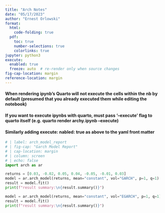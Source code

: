 ---
title: "Arch Notes"
date: "05/17/2023"
author: "Ernest Orlowski"
format:
  html:
    code-folding: true
  pdf:
    toc: true
    number-selections: true
    colorlinks: true
jupyter: python3
execute:
  enabled: true
  freeze: auto  # re-render only when source changes
fig-cap-location: margin
reference-location: margin
---
  <!-- cache: true  # cache the results of computations (using knitr cache for rmd, jupyter cache for jupyter docs) -->


#### When rendering ipynb's Quarto will not execute the cells within the nb by default (presumed that you already executed them while editing the notebook)
#### If you want to execute ipynbs with quarto, must pass '--execute' flag to quarto itself (e.g. quarto render archy.ipynb --execute)
#### Similarly  adding execute: \n\t enabled: true as above to the yaml front matter

```{python}
# | label: arch_model_report
# | fig-cap: "Garch Model Report"
# | cap-location: margin
# | column: screen
# | echo: false
import arch as ar

returns = [0.03, -0.02, 0.05, 0.04, -0.05, -0.01, 0.03]
model = ar.arch_model(returns, mean="constant", vol="GARCH", p=1, q=1)
result = model.fit()
print(f"result summary:\n{result.summary()}")
```
```{python}
model = ar.arch_model(returns, mean="constant", vol="EGARCH", p=1, q=1)
result = model.fit()
print(f"result summary:\n{result.summary()}")
```
